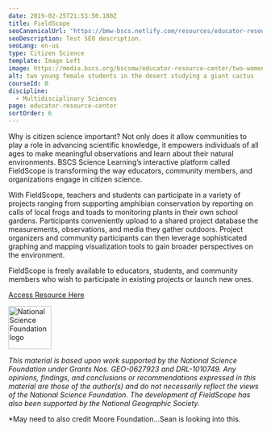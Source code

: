 ```yaml
---
date: 2019-02-25T21:53:50.180Z
title: FieldScope
seoCanonicalUrl: 'https://bmw-bscs.netlify.com/resources/educator-resource-center/fieldscope'
seoDescription: Test SEO description.
seoLang: en-us
type: Citizen Science
template: Image Left
image: https://media.bscs.org/bscsmw/educator-resource-center/two-women.jpg
alt: two young female students in the desert studying a giant cactus
courseId: 0
discipline:
  - Multidisciplinary Sciences
page: educator-resource-center
sortOrder: 6
---
```

Why is citizen science important? Not only does it allow communities to play a role in advancing scientific knowledge, it empowers individuals of all ages to make meaningful observations and learn about their natural environments. BSCS Science Learning’s interactive platform called FieldScope is transforming the way educators, community members, and organizations engage in citizen science. 

With FieldScope, teachers and students can participate in a variety of projects ranging from supporting amphibian conservation by reporting on calls of local frogs and toads to monitoring plants in their own school gardens. Participants conveniently upload to a shared project database the measurements, observations, and media they gather outdoors. Project organizers and community participants can then leverage sophisticated graphing and mapping visualization tools to gain broader perspectives on the environment.

FieldScope is freely available to educators, students, and community members who wish to participate in existing projects or launch new ones. 

<a class="btn btn-outline-secondary" href="http://fieldscope.org/" target="_blank" rel="noopener noreferrer">Access Resource Here</a>

<div class="d-flex justify-content-center">
  <div class="p-2">
    <a href="https://www.nsf.gov" target="_blank" rel="noopener noreferrer">
      <img src="/assets/nsf_logo.svg" alt="National Science Foundation logo" style="height: 85px;" />
    </a>
  </div>
  <p class="p-2" style="margin: 0;">

_This material is based upon work supported by the National Science Foundation under Grants Nos._ _GEO-0627923_ _and_ _DRL-1010749. Any opinions, findings, and conclusions or recommendations expressed in this material are those of the author(s) and do not necessarily reflect the views of the National Science Foundation. The development of FieldScope has also been supported by the National Geographic Society._

\*May need to also credit Moore Foundation…Sean is looking into this.
